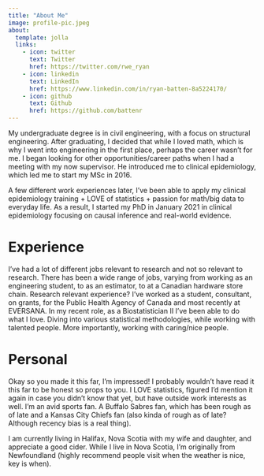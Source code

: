 ```yaml
---
title: "About Me"
image: profile-pic.jpeg
about:
  template: jolla
  links:
    - icon: twitter
      text: Twitter
      href: https://twitter.com/rwe_ryan
    - icon: linkedin
      text: LinkedIn
      href: https://www.linkedin.com/in/ryan-batten-8a5224170/
    - icon: github
      text: Github
      href: https://github.com/battenr
---
```


My undergraduate degree is in civil engineering, with a focus on structural engineering. After graduating, I decided that while I loved math, which is why I went into engineering in the first place, perhaps the career wasn't for me. I began looking for other opportunities/career paths when I had a meeting with my now supervisor. He introduced me to clinical epidemiology, which led me to start my MSc in 2016.

A few different work experiences later, I've been able to apply my clinical epidemiology training + LOVE of statistics + passion for math/big data to everyday life. As a result, I started my PhD in January 2021 in clinical epidemiology focusing on causal inference and real-world evidence.

# Experience

I've had a lot of different jobs relevant to research and not so relevant to research. There has been a wide range of jobs, varying from working as an engineering student, to as an estimator, to at a Canadian hardware store chain. Research relevant experience? I've worked as a student, consultant, on grants, for the Public Health Agency of Canada and most recently at EVERSANA. In my recent role, as a Biostatistician II I've been able to do what I love. Diving into various statistical methodologies, while working with talented people. More importantly, working with caring/nice people.

# Personal

Okay so you made it this far, I'm impressed! I probably wouldn't have read it this far to be honest so props to you. I LOVE statistics, figured I'd mention it again in case you didn't know that yet, but have outside work interests as well. I'm an avid sports fan. A Buffalo Sabres fan, which has been rough as of late and a Kansas City Chiefs fan (also kinda of rough as of late? Although recency bias is a real thing).

I am currently living in Halifax, Nova Scotia with my wife and daughter, and appreciate a good cider. While I live in Nova Scotia, I'm originally from Newfoundland (highly recommend people visit when the weather is nice, key is when).
